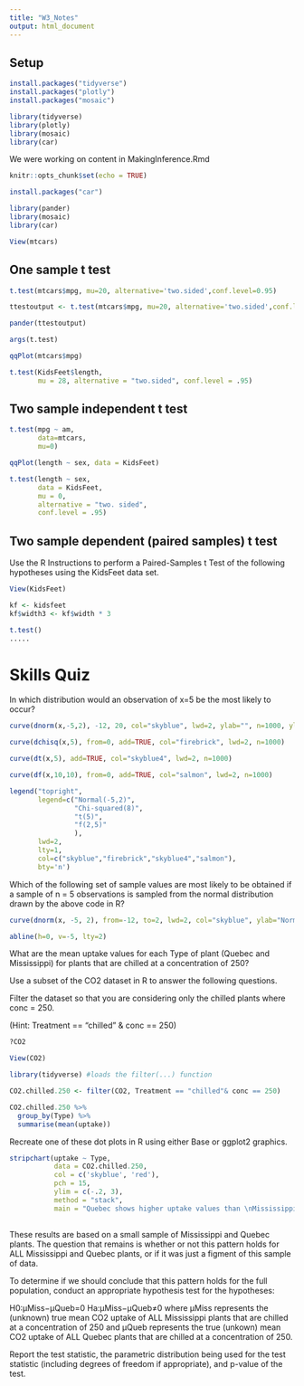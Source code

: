 ```yaml
---
title: "W3_Notes"
output: html_document
---
```

## Setup
```r
install.packages("tidyverse")
install.packages("plotly")
install.packages("mosaic")
```

```r
library(tidyverse)
library(plotly)
library(mosaic)
library(car)
```
We were working on content in MakingInference.Rmd

```r
knitr::opts_chunk$set(echo = TRUE)
```


```r
install.packages("car")
```


```r
library(pander)
library(mosaic)
library(car)
```

```r
View(mtcars)
```

## One sample t test
```r
t.test(mtcars$mpg, mu=20, alternative='two.sided',conf.level=0.95)

ttestoutput <- t.test(mtcars$mpg, mu=20, alternative='two.sided',conf.level=0.95)

pander(ttestoutput)

args(t.test)

qqPlot(mtcars$mpg)
```
```r
t.test(KidsFeet$length, 
       mu = 28, alternative = "two.sided", conf.level = .95)
```

## Two sample independent t test
```r
t.test(mpg ~ am, 
       data=mtcars, 
       mu=0)
```

```r
qqPlot(length ~ sex, data = KidsFeet)

t.test(length ~ sex, 
       data = KidsFeet,
       mu = 0, 
       alternative = "two. sided",
       conf.level = .95)
```


## Two sample dependent (paired samples) t test

Use the R Instructions to perform a Paired-Samples t Test of the following hypotheses using the KidsFeet data set.


```r
View(KidsFeet)

kf <- kidsfeet
kf$width3 <- kf$width * 3

t.test()
.....
```



# Skills Quiz

In which distribution would an observation of x=5 be the most likely to occur?

```r
curve(dnorm(x,-5,2), -12, 20, col="skyblue", lwd=2, ylab="", n=1000, ylim=c(0,.81))

curve(dchisq(x,5), from=0, add=TRUE, col="firebrick", lwd=2, n=1000)

curve(dt(x,5), add=TRUE, col="skyblue4", lwd=2, n=1000)

curve(df(x,10,10), from=0, add=TRUE, col="salmon", lwd=2, n=1000)

legend("topright",
       legend=c("Normal(-5,2)",
                "Chi-squared(8)",
                "t(5)",
                "f(2,5)"
                ),
       lwd=2,
       lty=1,
       col=c("skyblue","firebrick","skyblue4","salmon"),
       bty='n')

```
Which of the following set of sample values are most likely to be obtained if a sample of n = 5 observations is sampled from the normal distribution drawn by the above code in R?

```r
curve(dnorm(x, -5, 2), from=-12, to=2, lwd=2, col="skyblue", ylab="Normal Distribution with Mean of -5 and Standard Deviation of 2")

abline(h=0, v=-5, lty=2)
```

What are the mean uptake values for each Type of plant (Quebec and Mississippi) for plants that are chilled at a concentration of 250?

Use a subset of the CO2 dataset in R to answer the following questions.

Filter the dataset so that you are considering only the chilled plants where conc = 250.

(Hint: Treatment == "chilled" & conc == 250)

```r
?CO2

View(CO2)

library(tidyverse) #loads the filter(...) function

CO2.chilled.250 <- filter(CO2, Treatment == "chilled"& conc == 250)

CO2.chilled.250 %>% 
  group_by(Type) %>% 
  summarise(mean(uptake))
```

Recreate one of these dot plots in R using either Base or ggplot2 graphics.

```r
stripchart(uptake ~ Type,
           data = CO2.chilled.250,
           col = c('skyblue', 'red'),
           pch = 15,
           ylim = c(-.2, 3),
           method = "stack",
           main = "Quebec shows higher uptake values than \nMississippi when plants are chilled at an ambient CO2 of 250")
           
```

These results are based on a small sample of Mississippi and Quebec plants. The question that remains is whether or not this pattern holds for ALL Mississippi and Quebec plants, or if it was just a figment of this sample of data.

 

To determine if we should conclude that this pattern holds for the full population, conduct an appropriate hypothesis test for the hypotheses:

H0:μMiss−μQueb=0
Ha:μMiss−μQueb≠0
where μMiss represents the (unknown) true mean CO2 uptake of ALL Mississippi plants that are chilled at a concentration of 250 and μQueb represents the true (unkown) mean CO2 uptake of ALL Quebec plants that are chilled at a concentration of 250.

Report the test statistic, the parametric distribution being used for the test statistic (including degrees of freedom if appropriate), and p-value of the test.

```r

```

